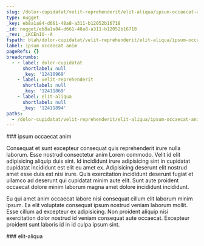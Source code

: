```yaml
---
slug: /dolor-cupidatat/velit-reprehenderit/elit-aliqua/ipsum-occaecat-anim
type: nugget
_key: eb8a1a84-d661-48a8-a311-b12052b16718
_id: nugget/eb8a1a84-d661-48a8-a311-b12052b16718
_rev: _iKCEnIO--A
fspath: blah/dolor-cupidatat/velit-reprehenderit/elit-aliqua/ipsum-occaecat-anim.md
label: ipsum occaecat anim
pageRefs: {}
breadcrumbs:
  - - label: dolor-cupidatat
      shortlabel: null
      _key: '12410969'
    - label: velit-reprehenderit
      shortlabel: null
      _key: '12411869'
    - label: elit-aliqua
      shortlabel: null
      _key: '12411894'
paths:
  - /dolor-cupidatat/velit-reprehenderit/elit-aliqua/ipsum-occaecat-anim
---
```


<NuggetArea>
<Nugget slug="/dolor-cupidatat/velit-reprehenderit/elit-aliqua/ipsum-occaecat-anim" type="nugget" _key="eb8a1a84-d661-48a8-a311-b12052b16718" _id="nugget/eb8a1a84-d661-48a8-a311-b12052b16718" _rev="_iKCEnIO--A" fspath="blah/dolor-cupidatat/velit-reprehenderit/elit-aliqua/ipsum-occaecat-anim.md" label="ipsum occaecat anim" paths="/dolor-cupidatat/velit-reprehenderit/elit-aliqua/ipsum-occaecat-anim">
<NuggetBody>
### ipsum occaecat anim

Consequat et sunt excepteur consequat quis reprehenderit irure nulla laborum. Esse nostrud consectetur anim Lorem commodo. Velit id elit adipisicing aliquip duis sint. Id incididunt irure adipisicing sint in cupidatat cupidatat incididunt est elit eu amet ex. Adipisicing deserunt elit nostrud amet esse duis est nisi irure. Quis exercitation incididunt deserunt fugiat et ullamco ad deserunt qui cupidatat minim aute elit. Sunt aute proident occaecat dolore minim laborum magna amet dolore incididunt incididunt.

Eu qui amet anim occaecat labore nisi consequat cillum elit laborum minim ipsum. Ea elit voluptate consequat ipsum nostrud veniam laborum mollit. Esse cillum ad excepteur ex adipisicing. Non proident aliquip nisi exercitation dolor nostrud id veniam consequat aute occaecat. Excepteur proident sunt laboris id in id culpa ipsum sint.

</NuggetBody>
<Breadcrumbs>
<Crumbs>
<Crumb _key="12410969" label="dolor-cupidatat" /><Crumb _key="12411869" label="velit-reprehenderit" /><Crumb _key="12411894" label="elit-aliqua" />
</Crumbs>
</Breadcrumbs>
</Nugget>

<NuggetsInbound>
</NuggetsInbound>
<NuggetsOutbound>
</NuggetsOutbound>
</NuggetArea>
<PassagesInbound>
<Passage direction="inbound" type="passage" _key="12411894" _id="passage/12411894" _rev="_iKCEnIO---" label="elit-aliqua" passage="elit-aliqua" fspath="blah/dolor-cupidatat/velit-reprehenderit/elit-aliqua" paths="/dolor-cupidatat/velit-reprehenderit/elit-aliqua" slug="/dolor-cupidatat/velit-reprehenderit/elit-aliqua">
<NuggetBody>
### elit-aliqua

</NuggetBody>
<Breadcrumbs>
<Crumbs>
<Crumb _key="12410969" label="dolor-cupidatat" /><Crumb _key="12411869" label="velit-reprehenderit" />
</Crumbs>
</Breadcrumbs>
</Passage>

</PassagesInbound>
<PassagesOutbound>
</PassagesOutbound>